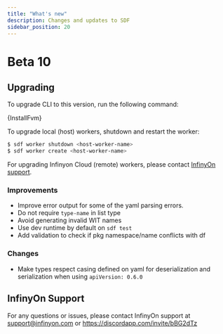 ```yaml
---
title: "What's new"
description: Changes and updates to SDF
sidebar_position: 20
---
```



# Beta 10

## Upgrading 

To upgrade CLI to this version, run the following command:

<CodeBlock language="bash">{InstallFvm}</CodeBlock>

To upgrade local (host) workers, shutdown and restart the worker:

```bash
$ sdf worker shutdown <host-worker-name>
$ sdf worker create <host-worker-name>
```

For upgrading Infinyon Cloud (remote) workers, please contact [InfinyOn support](#infinyon-support).


### Improvements

- Improve error output for some of the yaml parsing errors.
- Do not require `type-name` in list type
- Avoid generating invalid WIT names
- Use dev runtime by default on `sdf test`
- Add validation to check if pkg namespace/name conflicts with df

### Changes

- Make types respect casing defined on yaml for deserialization and serialization when using `apiVersion: 0.6.0`

## InfinyOn Support

For any questions or issues, please contact InfinyOn support at support@infinyon.com  or https://discordapp.com/invite/bBG2dTz
